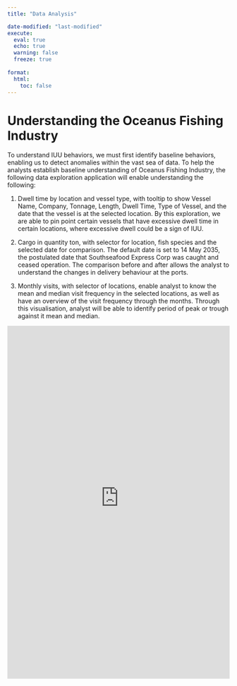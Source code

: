 ```yaml
---
title: "Data Analysis"

date-modified: "last-modified" 
execute:   
  eval: true   
  echo: true   
  warning: false   
  freeze: true 
  
format:
  html:
    toc: false
---
```


# Understanding the Oceanus Fishing Industry

To understand IUU behaviors, we must first identify baseline behaviors, enabling us to detect anomalies within the vast sea of data. To help the analysts establish baseline understanding of Oceanus Fishing Industry, the following data exploration application will enable understanding the following:

1.  Dwell time by location and vessel type, with tooltip to show Vessel Name, Company, Tonnage, Length, Dwell Time, Type of Vessel, and the date that the vessel is at the selected location. By this exploration, we are able to pin point certain vessels that have excessive dwell time in certain locations, where excessive dwell could be a sign of IUU.

2.  Cargo in quantity ton, with selector for location, fish species and the selected date for comparison. The default date is set to 14 May 2035, the postulated date that Southseafood Express Corp was caught and ceased operation. The comparison before and after allows the analyst to understand the changes in delivery behaviour at the ports.

3.  Monthly visits, with selector of locations, enable analyst to know the mean and median visit frequency in the selected locations, as well as have an overview of the visit frequency through the months. Through this visualisation, analyst will be able to identify period of peak or trough against it mean and median.

<iframe src="https://hr6p23-xiuhao-liang.shinyapps.io/ShinyDemo/" width="100%" height="800px" frameborder="0">

</iframe>
